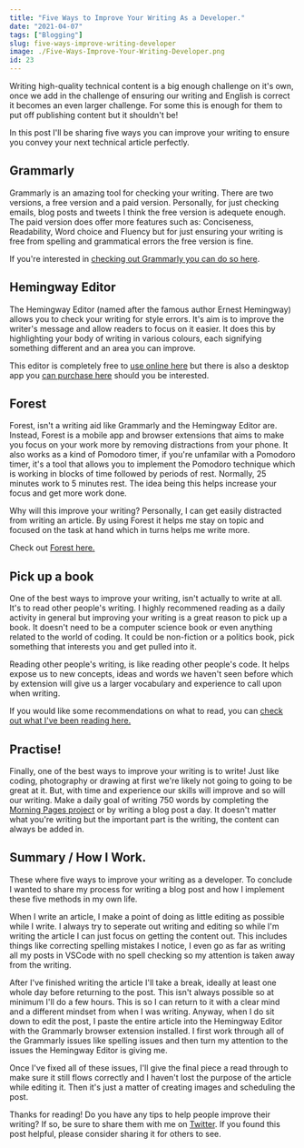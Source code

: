 ```yaml
---
title: "Five Ways to Improve Your Writing As a Developer."
date: "2021-04-07"
tags: ["Blogging"]
slug: five-ways-improve-writing-developer
image: ./Five-Ways-Improve-Your-Writing-Developer.png
id: 23
---
```


Writing high-quality technical content is a big enough challenge on it's own, once we add in the challenge of ensuring our writing and English is correct it becomes an even larger challenge. For some this is enough for them to put off publishing content but it shouldn't be!

In this post I'll be sharing five ways you can improve your writing to ensure you convey your next technical article perfectly.

## Grammarly

Grammarly is an amazing tool for checking your writing. There are two versions, a free version and a paid version. Personally, for just checking emails, blog posts and tweets I think the free version is adequete enough. The paid version does offer more features such as: Conciseness, Readability, Word choice and Fluency but for just ensuring your writing is free from spelling and grammatical errors the free version is fine.

If you're interested in [checking out Grammarly you can do so here](https://www.grammarly.com/plans).

## Hemingway Editor

The Hemingway Editor (named after the famous author Ernest Hemingway) allows you to check your writing for style errors. It's aim is to improve the writer's message and allow readers to focus on it easier. It does this by highlighting your body of writing in various colours, each signifying something different and an area you can improve.

This editor is completely free to [use online here](https://hemingwayapp.com/) but there is also a desktop app you [can purchase here](https://hemingwayapp.com/desktop.html) should you be interested.

## Forest

Forest, isn't a writing aid like Grammarly and the Hemingway Editor are. Instead, Forest is a mobile app and browser extensions that aims to make you focus on your work more by removing distractions from your phone. It also works as a kind of Pomodoro timer, if you're unfamilar with a Pomodoro timer, it's a tool that allows you to implement the Pomodoro technique which is working in blocks of time followed by periods of rest. Normally, 25 minutes work to 5 minutes rest. The idea being this helps increase your focus and get more work done.

Why will this improve your writing? Personally, I can get easily distracted from writing an article. By using Forest it helps me stay on topic and focused on the task at hand which in turns helps me write more.

Check out [Forest here.](https://www.forestapp.cc/)

## Pick up a book

One of the best ways to improve your writing, isn't actually to write at all. It's to read other people's writing. I highly recommened reading as a daily activity in general but improving your writing is a great reason to pick up a book. It doesn't need to be a computer science book or even anything related to the world of coding. It could be non-fiction or a politics book, pick something that interests you and get pulled into it.

Reading other people's writing, is like reading other people's code. It helps expose us to new concepts, ideas and words we haven't seen before which by extension will give us a larger vocabulary and experience to call upon when writing.

If you would like some recommendations on what to read, you can [check out what I've been reading here.](https://conermurphy.com/reads)

## Practise!

Finally, one of the best ways to improve your writing is to write! Just like coding, photography or drawing at first we're likely not going to going to be great at it. But, with time and experience our skills will improve and so will our writing. Make a daily goal of writing 750 words by completing the [Morning Pages project](https://juliacameronlive.com/basic-tools/morning-pages/) or by writing a blog post a day. It doesn't matter what you're writing but the important part is the writing, the content can always be added in.

## Summary / How I Work.

These where five ways to improve your writing as a developer. To conclude I wanted to share my process for writing a blog post and how I implement these five methods in my own life.

When I write an article, I make a point of doing as little editing as possible while I write. I always try to seperate out writing and editing so while I'm writing the article I can just focus on getting the content out. This includes things like correcting spelling mistakes I notice, I even go as far as writing all my posts in VSCode with no spell checking so my attention is taken away from the writing.

After I've finished writing the article I'll take a break, ideally at least one whole day before returning to the post. This isn't always possible so at minimum I'll do a few hours. This is so I can return to it with a clear mind and a different mindset from when I was writing. Anyway, when I do sit down to edit the post, I paste the entire article into the Hemingway Editor with the Grammarly browser extension installed. I first work through all of the Grammarly issues like spelling issues and then turn my attention to the issues the Hemingway Editor is giving me.

Once I've fixed all of these issues, I'll give the final piece a read through to make sure it still flows correctly and I haven't lost the purpose of the article while editing it. Then it's just a matter of creating images and scheduling the post.

Thanks for reading! Do you have any tips to help people improve their writing? If so, be sure to share them with me on [Twitter](https://twitter.com/MrConerMurphy). If you found this post helpful, please consider sharing it for others to see.
